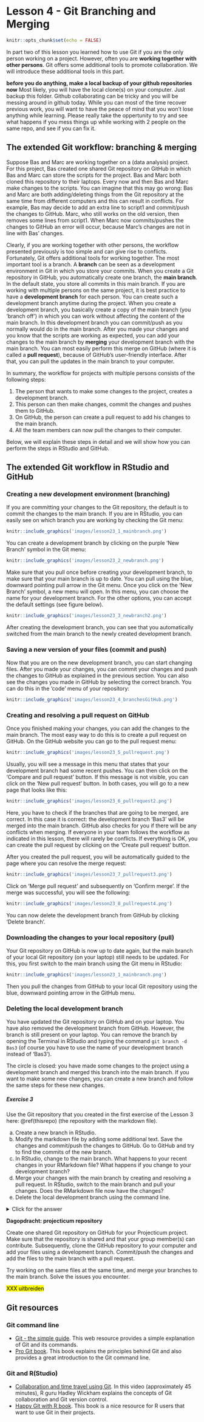 # Lesson 4 - Git Branching and Merging {#gitbranchmerge}

```r
knitr::opts_chunk$set(echo = FALSE)
```

In part two of this lesson you learned how to use Git if you are the only person working on a project. However, often you are **working together with other persons**. Git offers some additional tools to promote collaboration. We will introduce these additional tools in this part.

**before you do anything, make a local backup of your github repositories now**
Most likely, you will have the local clone(s) on your computer. Just backup this folder. 
Github collaborating can be tricky and you will be messing around in github today. While you can most of the time recover previous work, you will want to have the peace of mind that you won't lose anything while learning. Please really take the oppertunity to try and see what happens if you mess things up while working with 2 people on the same repo, and see if you can fix it.

## The extended Git workflow: branching & merging

Suppose Bas and Marc are working together on a (data analysis) project. For this project, Bas created one shared Git repository on GitHub in which Bas and Marc can store the scripts for the project. Bas and Marc both cloned this repository to their laptops. Every now and then Bas and Marc make changes to the scripts. You can imagine that this may go wrong: Bas and Marc are both adding/deleting things from the Git repository at the same time from different computers and this can result in conflicts. For example, Bas may decide to add an extra line to script1 and commit/push the changes to GitHub. Marc, who still works on the old version, then removes some lines from script1. When Marc now commits/pushes the changes to GitHub an error will occur, because Marc's changes are not in line with Bas' changes. 

Clearly, if you are working together with other persons, the workflow presented previously is too simple and can give rise to conflicts. Fortunately, Git offers additional tools for working together. The most important tool is a branch. A **branch** can be seen as a development environment in Git in which you store your commits. When you create a Git repository in GitHub, you automatically create one branch, the **main branch**. In the default state, you store all commits in this main branch. If you are working with multiple persons on the same project, it is best practice to have a **development branch** for each person. You can create such a development branch anytime during the project. When you create a development branch, you basically create a copy of the main branch (you 'branch off') in which you can work without affecting the content of the main branch. In this development branch you can commit/push as you normally would do in the main branch. After you made your changes and you know that the scripts are working as expected, you can add your changes to the main branch by **merging** your development branch with the main branch. You can most easily perform this merge on GitHub (where it is called a **pull request**), because of GitHub's user-friendly interface. After that, you can pull the updates in the main branch to your computer. 

In summary, the workflow for projects with multiple persons consists of the following steps:

1. The person that wants to make some changes to the project, creates a development branch. 
1. This person can then make changes, commit the changes and pushes them to GitHub. 
1. On GitHub, the person can create a pull request to add his changes to the main branch. 
1. All the team members can now pull the changes to their computer.

Below, we will explain these steps in detail and we will show how you can perform the steps in RStudio and GitHub.

## The extended Git workflow in RStudio and GitHub

### Creating a new development environment (branching)

If you are committing your changes to the Git repository, the default is to commit the changes to the main branch. If you are in RStudio, you can easily see on which branch you are working by checking the Git menu:

```r
knitr::include_graphics('images/lesson23_1_mainbranch.png')
```

You can create a development branch by clicking on the purple 'New Branch' symbol in the Git menu: 

```r
knitr::include_graphics('images/lesson23_2_newbranch.png')
```

Make sure that you pull once before creating your development branch, to make sure that your main branch is up to date. You can pull using the blue, downward pointing pull arrow in the Git menu. Once you click on the 'New Branch' symbol, a new menu will open. In this menu, you can choose the name for your development branch. For the other options, you can accept the default settings (see figure below). 

```r
knitr::include_graphics('images/lesson23_3_newbranch2.png')
```

After creating the development branch, you can see that you automatically switched from the main branch to the newly created development branch. 

### Saving a new version of your files (commit and push)

Now that you are on the new development branch, you can start changing files. After you made your changes, you can commit your changes and push the changes to GitHub as explained in the previous section. You can also see the changes you made in GitHub by selecting the correct branch. You can do this in the 'code' menu of your repository:

```r
knitr::include_graphics('images/lesson23_4_branchesGitHub.png')
```

### Creating and resolving a pull request on GitHub

Once you finished making your changes, you can add the changes to the main branch. The most easy way to do this is to create a pull request on GitHub. On the GitHub website you can go to the pull request menu:

```r
knitr::include_graphics('images/lesson23_5_pullrequest.png')
```

Usually, you will see a message in this menu that states that your development branch had some recent pushes. You can then click on the 'Compare and pull request' button. If this message is not visible, you can click on the 'New pull request' button. In both cases, you will go to a new page that looks like this:

```r
knitr::include_graphics('images/lesson23_6_pullrequest2.png')
```

Here, you have to check if the branches that are going to be merged, are correct. In this case it is correct: the development branch 'Bas3' will be merged into the main branch. GitHub also checks for you if there will be any conflicts when merging. If everyone in your team follows the workflow as indicated in this lesson, there will rarely be conflicts. If everything is OK, you can create the pull request by clicking on the 'Create pull request' button. 

After you created the pull request, you will be automatically guided to the page where you can resolve the merge request:

```r
knitr::include_graphics('images/lesson23_7_pullrequest3.png')
```

Click on 'Merge pull request' and subsequently on 'Confirm merge'. If the merge was successful, you will see the following:

```r
knitr::include_graphics('images/lesson23_8_pullrequest4.png')
```

You can now delete the development branch from GitHub by clicking 'Delete branch'. 

### Downloading the changes to your local repository (pull)

Your Git repository on GitHub is now up to date again, but the main branch of your local Git repository (on your laptop) still needs to be updated. For this, you first switch to the main branch using the Git menu in RStudio:

```r
knitr::include_graphics('images/lesson23_1_mainbranch.png')
```

Then you pull the changes from GitHub to your local Git repository using the blue, downward pointing arrow in the GitHub menu. 

### Deleting the local development branch

You have updated the Git repository on GitHub and on your laptop. You have also removed the development branch from GitHub. However, the branch is still present on your laptop. You can remove the branch by opening the Terminal in RStudio and typing the command `git branch -d Bas3` (of course you have to use the name of your development branch instead of 'Bas3').

The circle is closed: you have made some changes to the project using a development branch and merged this branch into the main branch. If you want to make some new changes, you can create a new branch and follow the same steps for these new changes. 

<div class="question">
##### Exercise 3

Use the Git repository that you created in the first exercise of the Lesson 3 here: \@ref(thisrepo) (the repository with the markdown file). 

a) Create a new branch in RStudio. 
b) Modify the markdown file by adding some additional text. Save the changes and commit/push the changes to GitHub. Go to GitHub and try to find the commits of the new branch. 
c) In RStudio, change to the main branch. What happens to your recent changes in your RMarkdown file? What happens if you change to your development branch?
d) Merge your changes with the main branch by creating and resolving a pull request. In RStudio, switch to the main branch and pull your changes. Does the RMarkdown file now have the changes?
e) Delete the local development branch using the command line.
</div>

<details><summary>Click for the answer</summary>

c) The changes disappear, because the changes are only present in the development branch and not in the main branch. If you go back to your development branch, the content reappears.
d) After resolving the pull request on GitHub and pulling the changes to your computer, you should be able to see the file changes in the main branch. 
e) You can delete the branch on your computer using the command `git branch -d <branch-name>`.
</details>

<div class="dagopdracht">
**Dagopdracht: projecticum repository**

Create one shared Git repository on GitHub for your Projecticum project. Make sure that the repository is shared and that your group member(s) can contribute. Subsequently, clone the GitHub repository to your computer and add your files using a development branch. Commit/push the changes and add the files to the main branch with a pull request.

Try working on the same files at the same time, and merge your branches to the main branch. Solve the issues you encounter.

<mark> XXX uitbreiden </mark>

</div>

## Git resources

### Git command line

- [Git - the simple guide](http://rogerdudler.github.io/git-guide/). This web resource provides a simple explanation of Git and its commands.
- [Pro Git book](https://git-scm.com/book/en/v2). This book explains the principles behind Git and also provides a great introduction to the Git command line. 

### Git and R(Studio)

- [Collaboration and time travel using Git](https://rstudio.com/resources/webinars/collaboration-and-time-travel-version-control-with-git-github-and-rstudio/). In this video (approximately 45 minutes), R guru Hadley Wickham explains the concepts of Git collaboration and Git version control. 
- [Happy Git with R book](https://happygitwithr.com/). This book is a nice resource for R users that want to use Git in their projects.


